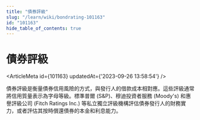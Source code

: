 ```yaml
---
title: "債券評級"
slug: "/learn/wiki/bondrating-101163"
id: "101163"
hide_table_of_contents: true
---
```



# 債券評級

<ArticleMeta id={101163} updatedAt={'2023-09-26 13:58:54'} />
<div className='border-solid border-b border-t-0 my-4 border-[var(--ifm-color-gray-300)]' />

債券評級是衡量債券信用風險的方式，與發行人的借款成本相對應。這些評級通常將信用質量表示為字母等級。標準普爾 (S&P)、穆迪投資者服務 (Moody's) 和惠譽評級公司 (Fitch Ratings Inc.) 等私立獨立評級機構評估債券發行人的財務實力，或者評估其按時償還債券的本金和利息能力。
